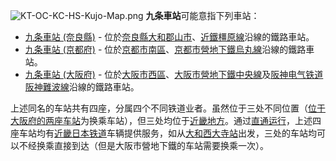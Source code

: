 {{noteTA
|1=zh-cn:九条站; zh-hant:九条車站; zh-hk:九条站;
}}
[[File:KT-OC-KC-HS-Kujo-Map.png|thumb]]
'''九条車站'''可能意指下列車站：
* [[九条車站_(奈良縣)|九条車站 (奈良縣)]] - 位於[[奈良縣|奈良縣]][[大和郡山市|大和郡山市]]、[[近鐵|近鐵]][[橿原線|橿原線]]沿線的鐵路車站。
* [[九条車站_(京都府)|九条車站 (京都府)]] - 位於[[京都市|京都市]][[南區_(京都市)|南區]]、[[京都市營地下鐵|京都市營地下鐵]][[烏丸線|烏丸線]]沿線的鐵路車站。
* [[九条車站_(大阪府)|九条車站 (大阪府)]] - 位於[[大阪市|大阪市]][[西區_(大阪市)|西區]]、[[大阪市營地下鐵|大阪市營地下鐵]][[大阪市營地下鐵中央線|中央線]]及[[阪神电气铁道|阪神电气铁道]][[阪神難波線|阪神難波線]]沿線的鐵路車站。

上述同名的车站共有四座，分属四个不同铁道业者。虽然位于三处不同位置（[[九条車站_(大阪府)|位于大阪府的两座车站]]为换乘车站），但三处均位于[[近畿地方|近畿地方]]。通过[[直通运行|直通运行]]，上述四座车站均有[[近畿日本铁道|近畿日本铁道]]车辆提供服务，如从[[大和西大寺站|大和西大寺站]]出发，三处的车站均可以不经换乘直接到达（但是大阪市營地下鐵的车站需要换乘一次）。

{{Disambiguation|Cat=四字車站名消歧義}}